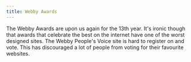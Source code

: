 ```yaml
---
title: Webby Awards
---
```

The Webby Awards are upon us again for the 13th year. It's ironic though that awards that celebrate the best on the internet have one of the worst designed sites. The Webby People's Voice site is hard to register on and vote. This has discouraged a lot of people from voting for their favourite websites.  

